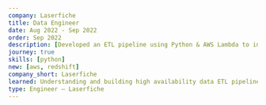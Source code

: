 ---
company: Laserfiche
title: Data Engineer
date: Aug 2022 - Sep 2022
order: Sep 2022
description: [Developed an ETL pipeline using Python & AWS Lambda to ingest real-time application usage events into AWS Redshift, Consolidated disparate S3 data sources into a single batch import reducing complexity and increasing import speeds by 10%, Implemented hot and cold storage in AWS S3 with lifecycle policies to optimize storage costs based on retention requirements, Created Power BI dashboards enabling business intelligence teams to effectively analyze and visualize data]
journey: true
skills: [python]
new: [aws, redshift]
company_short: Laserfiche
learned: Understanding and building high availability data ETL pipelines
type: Engineer – Laserfiche
---
